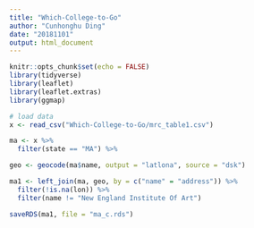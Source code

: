 ```yaml
---
title: "Which-College-to-Go"
author: "Cunhonghu Ding"
date: "20181101"
output: html_document
---
```


```r
knitr::opts_chunk$set(echo = FALSE)
library(tidyverse)
library(leaflet)
library(leaflet.extras)
library(ggmap)
```

```r
# load data
x <- read_csv("Which-College-to-Go/mrc_table1.csv")

ma <- x %>%
  filter(state == "MA") %>%

geo <- geocode(ma$name, output = "latlona", source = "dsk")

ma1 <- left_join(ma, geo, by = c("name" = "address")) %>%
  filter(!is.na(lon)) %>%
  filter(name != "New England Institute Of Art")

saveRDS(ma1, file = "ma_c.rds")
```


